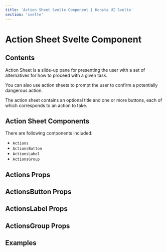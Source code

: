 ```yaml
---
title: 'Action Sheet Svelte Component | Konsta UI Svelte'
section: 'svelte'
---
```



# Action Sheet Svelte Component

## Contents

Action Sheet is a slide-up pane for presenting the user with a set of alternatives for how to proceed with a given task.

You can also use action sheets to prompt the user to confirm a potentially dangerous action.

The action sheet contains an optional title and one or more buttons, each of which corresponds to an action to take.

## Action Sheet Components

There are following components included:

- `Actions`
- `ActionsButton`
- `ActionsLabel`
- `ActionsGroup`

## Actions Props

<ActionsProps />

## ActionsButton Props

<ActionsButtonProps />

## ActionsLabel Props

<ActionsLabelProps />

## ActionsGroup Props

<ActionsGroupProps />

## Examples

<ActionsExample />
